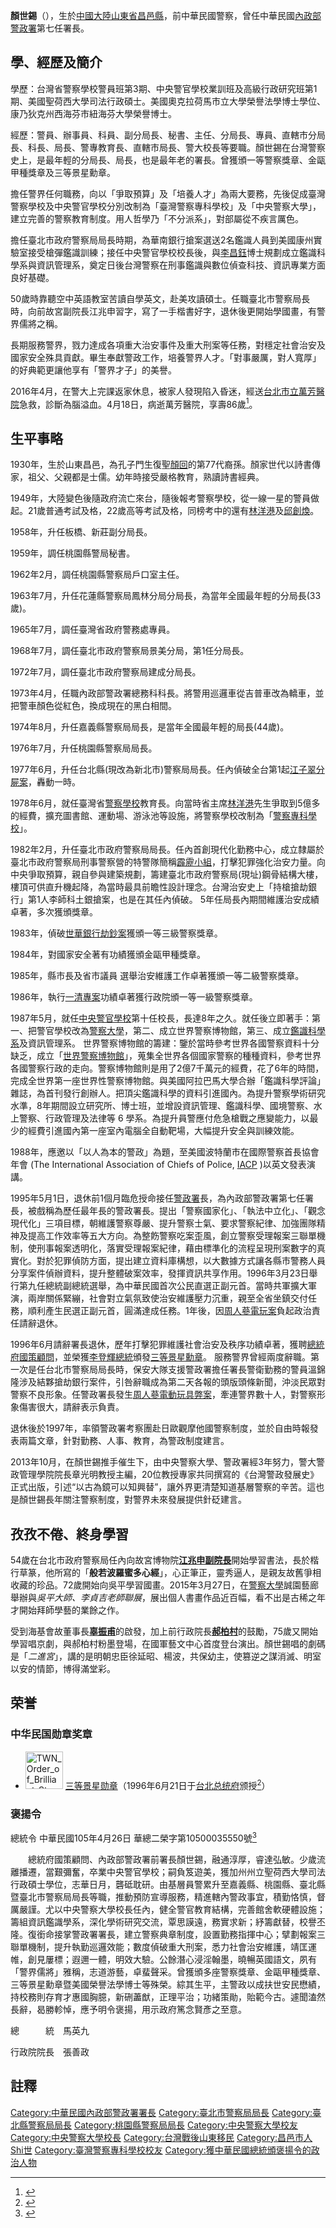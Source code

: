 {{Refimprove|time=2019-12-15T14:37:45+00:00}}
{{Infobox_officeholder
| name = 顏世錫
| image = [[File:NPA_DG_07-01.png|230px]]
| width = 
| image name =
| Sex = 男
|出生日期=1930年5月29日
|出生地點={{CHN-1928}}[[山東省|山東省]][[昌邑縣|昌邑縣]]
|逝世日期=2016年4月18日(86歲)
|逝世地點={{TWN}}[[臺北市|臺北市]][[萬芳醫院|萬芳醫院]]
|國籍={{ROC-1928}}
| order2 ={{Flagicon|ROC}}[[中華民國|中華民國]]第7任[[中華民國內政部|內政部]][[內政部警政署|警政署署長]]
| term_start2 = 1995年5月
| term_end2 = 1996年6月
| predecessor2 = [[盧毓鈞|盧毓鈞]]
| successor2 = [[姚高橋|姚高橋]]
| order3 = [[File:ROC_Central_Police_University_Emblem.svg|25px]] 第10任[[中央警官學校|中央警官學校]]校長
| term_start3 = 1987年5月
| term_end3 = 1995年5月
| predecessor3 = [[周世斌|周世斌]]
| successor3 = [[姚高橋|姚高橋]]
| educate = 
*[[臺灣警察專科學校|臺灣省警察學校]]
*[[中央警官學校|中央警官學校]]
*美國[[聖荷西州立大學|聖荷西州立大學]]碩士
| past = 
*[[桃園市政府警察局|桃園縣警察局]]局長
*[[台北縣警察局|台北縣警察局]]局長
*[[台北市警察局|台北市警察局]]局長
*[[中央警官學校|中央警官學校]]校長
*[[內政部警政署|內政部警政署]]署長
*[[總統府國策顧問|總統府國策顧問]]
}}
'''顏世錫'''（{{Bd|1930年|5月29日|2016年|4月18日|}}），生於[[中國大陸|中國大陸]][[山東省|山東省]][[昌邑縣|昌邑縣]]，前中華民國警察，曾任中華民國[[內政部警政署|內政部警政署]]第七任署長。

==學、經歷及簡介==

學歷：台灣省警察學校警員班第3期、中央警官學校業訓班及高級行政研究班第1期、美國聖荷西大學司法行政碩士。美國奧克拉荷馬市立大學榮譽法學博士學位、康乃狄克州西海芬市紐海芬大學榮譽博士。

經歷：警員、辦事員、科員、副分局長、秘書、主任、分局長、專員、直轄市分局長、科長、局長、警專教育長、直轄市局長、警大校長等要職。顏世錫在台灣警察史上，是最年輕的分局長、局長，也是最年老的署長。曾獲頒一等警察獎章、金甌甲種獎章及三等景星勳章。

擔任警界任何職務，向以「爭取預算」及「培養人才」為兩大要務，先後促成臺灣警察學校及中央警官學校分別改制為「臺灣警察專科學校」及「中央警察大學」，建立完善的警察教育制度。用人哲學乃「不分派系」，對部屬從不疾言厲色。

擔任臺北市政府警察局局長時期，為華南銀行搶案選送2名鑑識人員到美國康州實驗室接受槍彈鑑識訓練；接任中央警官學校校長後，與[[李昌鈺|李昌鈺]]博士規劃成立鑑識科學系與資訊管理系，奠定日後台灣警察在刑事鑑識與數位偵查科技、資訊專業方面良好基礎。

50歲時靠聽空中英語教室苦讀自學英文，赴美攻讀碩士。任職臺北市警察局長時，向前故宮副院長江兆申習字，寫了一手楷書好字，退休後更開始學國畫，有警界儒將之稱。

長期服務警界，戮力達成各項重大治安事件及重大刑案等任務，對穩定社會治安及國家安全殊具貢獻。畢生奉獻警政工作，培養警界人才。「對事嚴厲，對人寬厚」的好典範更讓他享有「警界才子」的美譽。


2016年4月，在警大上完課返家休息，被家人發現陷入昏迷，經送[[台北市立萬芳醫院|台北市立萬芳醫院]]急救，診斷為腦溢血。4月18日，病逝萬芳醫院，享壽86歲<ref>{{cite news|author1=劉怡馨|title=警政署前署長顏世錫辭世 享壽86歲|url=http://www.storm.mg/article/105366|accessdate=2016-04-18|agency=風傳媒|date=2016-04-18|archive-date=2017-04-04|archive-url=https://web.archive.org/web/20170404155116/http://www.storm.mg/article/105366|dead-url=no}}</ref>。

==生平事略==
1930年，生於山東昌邑，為孔子門生復聖[[顏回|顏回]]的第77代裔孫。顏家世代以詩書傳家，祖父、父親都是士儒。幼年時接受嚴格教育，熟讀詩書經典。

1949年，大陸變色後隨政府流亡來台，隨後報考警察學校，從一線一星的警員做起。21歲普通考試及格，22歲高等考試及格，同榜考中的還有[[林洋港|林洋港]]及[[邱創煥|邱創煥]]。

1958年，升任板橋、新莊副分局長。

1959年，調任桃園縣警局秘書。

1962年2月，調任桃園縣警察局戶口室主任。

1963年7月，升任花蓮縣警察局鳳林分局分局長，為當年全國最年輕的分局長(33歲)。

1965年7月，調任臺灣省政府警務處專員。

1968年7月，調任臺北市政府警察局景美分局，第1任分局長。

1972年7月，調任臺北市政府警察局建成分局長。

1973年4月，任職內政部警政署總務科科長。將警用巡邏車從吉普車改為轎車，並把警車顏色從紅色，換成現在的黑白相間。

1974年8月，升任嘉義縣警察局局長，是當年全國最年輕的局長(44歲)。

1976年7月，升任桃園縣警察局局長。

1977年6月，升任台北縣(現改為新北市)警察局局長。任內偵破全台第1起[[江子翠分屍案|江子翠分屍案]]，轟動一時。

1978年6月，就任臺灣省[[警察學校|警察學校]]教育長。向當時省主席[[林洋港|林洋港]]先生爭取到5億多的經費，擴充圖書館、運動場、游泳池等設施，將警察學校改制為「[[警察專科學校|警察專科學校]]」。

1982年2月，升任臺北市政府警察局局長。任內首創現代化勤務中心，成立隸屬於臺北市政府警察局刑事警察營的特警隊簡稱[[霹靂小組|霹靂小組]]，打擊犯罪強化治安力量。向中央爭取預算，親自參與建築規劃，籌建臺北市政府警察局(現址)鋼骨結構大樓，樓頂可供直升機起降，為當時最具前瞻性設計理念。台灣治安史上「持槍搶劫銀行」第1人李師科土銀搶案，也是在其任內偵破。
5年任局長內期間維護治安成績卓著，多次獲頒獎章。

1983年，偵破[[世華銀行運鈔車搶案|世華銀行劫鈔案]]獲頒一等三級警察獎章。

1984年，對國家安全著有功績獲頒金甌甲種獎章。

1985年，縣市長及省市議員 選舉治安維護工作卓著獲頒一等二級警察獎章。

1986年，執行[[一清專案|一清專案]]功績卓著獲行政院頒一等一級警察獎章。

1987年5月，就任[[中央警官學校|中央警官學校]]第十任校長，長達8年之久。就任後立即著手：第一、把警官學校改為[[警察大學|警察大學]]，第二、成立世界警察博物館，第三、成立[[鑑識科學|鑑識科學系]]及資訊管理系。
世界警察博物館的籌建：鑒於當時參考世界各國警察資料十分缺乏，成立「[[世界警察博物館|世界警察博物館]]」，蒐集全世界各個國家警察的種種資料，參考世界各國警察行政的走向。警察博物館則是用了2億7千萬元的經費，花了6年的時間，完成全世界第一座世界性警察博物館。與美國阿拉巴馬大學合辦「鑑識科學評論」雜誌，為首刊發行創辦人。把頂尖鑑識科學的資料引進國內。為提升警察學術研究水準，8年期間設立研究所、博士班，並增設資訊管理、鑑識科學、國境警察、水上警察、行政管理及法律等 6 學系。為提升員警應付危急槍戰之應變能力，以最少的經費引進國內第一座室內電腦全自動靶場，大幅提升安全與訓練效能。

1988年，應邀以「以人為本的警政」為題，至美國波特蘭市在國際警察首長協會年會
(The International Association of Chiefs of Police, [https://www.theiacp.org/ IACP] {{Wayback|url=https://www.theiacp.org/ |date=20210519054414 }})以英文發表演講。

1995年5月1日，退休前1個月臨危授命接任[[警政署|警政署]]長，為內政部警政署第七任署長，被戲稱為歷任最年長的警政署長。提出「警察國家化」、「執法中立化」、「觀念現代化」三項目標，朝維護警察尊嚴、提升警察士氣、要求警察紀律、加強團隊精神及提高工作效率等五大方向。為整飭警察吃案歪風，創立警察受理報案三聯單機制，使刑事報案透明化，落實受理報案紀律，藉由標準化的流程呈現刑案數字的真實化。對於犯罪偵防方面，提出建立資料庫構想，以大數據方式讓各縣市警務人員分享案件偵辦資料，提升整體破案效率，發揮資訊共享作用。1996年3月23日舉行第九任總統副總統選舉，為中華民國首次公民直選正副元首。當時共軍擴大軍演，兩岸關係緊繃，社會對立氣氛致使治安維護壓力沉重，親至全省坐鎮交付任務，順利產生民選正副元首，圓滿達成任務。1年後，因[[周人蔘電玩弊案|周人蔘電玩案]]負起政治責任請辭退休。

1996年6月請辭署長退休，歷年打擊犯罪維護社會治安及秩序功績卓著，獲聘[[總統府國策顧問|總統府國策顧問]]，並榮獲[[李登輝|李登輝總統]]頒發[[景星勳章|三等景星勳章]]。
服務警界曾經兩度辭職。第一次是任台北市警察局局長時，保安大隊支援警政署擔任署長警衛勤務的警員溫錦隆涉及結夥搶劫銀行案件，引咎辭職成為第二天各報的頭版頭條新聞，沖淡民眾對警察不良形象。任警政署長發生[[周人蔘電玩弊案|周人蔘電動玩具弊案]]，牽連警界數十人，對警察形象傷害很大，請辭表示負責。

退休後於1997年，率領警政署考察團赴日歐觀摩他國警察制度，並於自由時報發表兩篇文章，針對勤務、人事、教育，為警政制度建言。

2013年10月，在顏世錫推手催生下，由中央警察大學、警政署經3年努力，警大警政管理學院院長章光明教授主編，20位教授專家共同撰寫的《台灣警政發展史》正式出版，引述“以古為鏡可以知興替”，讓外界更清楚知道基層警察的辛苦。這也是顏世錫長年關注警察制度，對警界未來發展提供針砭建言。

==孜孜不倦、終身學習==
54歲在台北市政府警察局任內向故宮博物院'''[[江兆申|江兆申副院長]]'''開始學習書法，長於楷行草篆，他所寫的「'''般若波羅蜜多心經'''」，心正筆正，靈秀逼人，是親友故舊爭相收藏的珍品。72歲開始向吳平學習國畫。2015年3月27日，在[[警察大學|警察大學]]誠園藝廊舉辦與''吳平大師、李貞吉老師聯展''，展出個人書畫作品近百幅，看不出是古稀之年才開始拜師學藝的業餘之作。


受到海基會故董事長'''[[辜振甫|辜振甫]]'''的啟發，加上前行政院長'''[[郝柏村|郝柏村]]'''的鼓勵，75歲又開始學習唱京劇，與郝柏村粉墨登場，在國軍藝文中心首度登台演出。顏世錫唱的劇碼是「''二進宮''」，講的是明朝忠臣徐延昭、楊波，共保幼主，使篡逆之謀消滅、明室以安的情節，博得滿堂彩。

==荣誉==
===中华民国勋章奖章===
* [[File:TWN_Order_of_Brilliant_Star_3Class_BAR.svg|60px]] [[景星勋章|三等景星勋章]]（1996年6月21日于[[台北市|台北]][[总统府_(台湾)|总统府]]颁授<ref>{{cite web |url=https://www.president.gov.tw/NEWS/23054 |title=總統贈勳顏世錫 |publisher=中华民国总统府 |date=1996-06-21 |accessdate=2021-08-29 |archive-date=2021-08-29 |archive-url=https://web.archive.org/web/20210829051021/https://www.president.gov.tw/NEWS/23054 |dead-url=no }}</ref>）

===褒揚令===
總統令 中華民國105年4月26日
華總二榮字第10500035550號<ref>{{cite news |title = 華總二榮字第10500035550號| https://www.president.gov.tw/Page/294/44659/%E6%98%8E%E4%BB%A4%E8%A4%92%E6%8F%9A-|}}</ref>

　　總統府國策顧問、內政部警政署前署長顏世錫，融通淳厚，睿達弘敏。少歲流離播遷，當艱彌奮，卒業中央警官學校；嗣負笈遊美，獲加州州立聖荷西大學司法行政碩士學位，志華日月，礱砥耽研。由基層員警累升至嘉義縣、桃園縣、臺北縣暨臺北市警察局局長等職，推動預防宣導服務，精進轄內警政事宜，積勤恪慎，督厲嚴謹。尤以中央警察大學校長任內，健全警官教育結構，完善館舍軟硬體設施；籌組資訊鑑識學系，深化學術研究交流，覃思謨遠，務實求新；紓籌獻替，校譽丕隆。復銜命接掌警政署署長，建立警察典章制度，設置勤務指揮中心；擘劃報案三聯單機制，提升執勤巡邏效能；數度偵破重大刑案，悉力社會治安維護，靖匡運帷，創見屢標；遐邇一體，明效大驗。公餘潛心浸淫翰墨，曉暢英國語文，夙有「警界儒將」雅稱，志道游藝，卓蜚聲采。曾獲頒多座警察獎章、金甌甲種獎章、三等景星勳章暨美國榮譽法學博士等殊榮。綜其生平，主警政以成扶世安民懋績，持校務則存育才惠國胸臆，新硎藎猷，正理平治；功緒策勛，貽範今古。遽聞溘然長辭，曷勝軫悼，應予明令褒揚，用示政府篤念賢彥之至意。

總　　　統　馬英九

行政院院長　張善政

==註釋==
{{reflist}}
{{start box}}
{{s-before|[[盧毓鈞|盧毓鈞]]}}
{{s-title|[[中華民國內政部|內政部]][[警政署|警政署]]署長|1995年—1996年}}
{{s-after|[[姚高橋|姚高橋]]}}
{{end box}}

{{DEFAULTSORT:Yan顏}}
[[Category:中華民國內政部警政署署長|Category:中華民國內政部警政署署長]]
[[Category:臺北市警察局局長|Category:臺北市警察局局長]]
[[Category:臺北縣警察局局長|Category:臺北縣警察局局長]]
[[Category:桃園縣警察局局長|Category:桃園縣警察局局長]]
[[Category:中央警察大學校友|Category:中央警察大學校友]]
[[Category:中央警察大學校長|Category:中央警察大學校長]]
[[Category:台灣戰後山東移民|Category:台灣戰後山東移民]]
[[Category:昌邑市人|Category:昌邑市人]]
[[Category:颜姓|Shi世]]
[[Category:臺灣警察專科學校校友|Category:臺灣警察專科學校校友]]
[[Category:獲中華民國總統頒褒揚令的政治人物|Category:獲中華民國總統頒褒揚令的政治人物]]